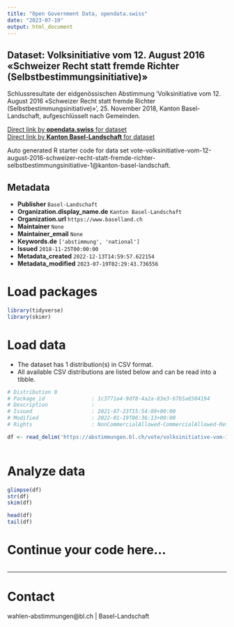 ```yaml
---
title: "Open Government Data, opendata.swiss"
date: "2023-07-19"
output: html_document
---
```


## Dataset: Volksinitiative vom 12. August 2016 «Schweizer Recht statt fremde Richter (Selbstbestimmungsinitiative)»

Schlussresultate der eidgenössischen Abstimmung 'Volksinitiative vom 12. August 2016 «Schweizer Recht statt fremde Richter (Selbstbestimmungsinitiative)»', 25. November 2018, Kanton Basel-Landschaft, aufgeschlüsselt nach Gemeinden.

[Direct link by **opendata.swiss** for dataset](https://opendata.swiss/de/dataset/volksinitiative-vom-12-august-2016-schweizer-recht-statt-fremde-richter-selbstbestimmungsinitia)<br>
[Direct link by **Kanton Basel-Landschaft** for dataset](https://abstimmungen.bl.ch/vote/volksinitiative-vom-12-august-2016-schweizer-recht-statt-fremde-richter-selbstbestimmungsinitiative-1/data)

Auto generated R starter code for data set vote-volksinitiative-vom-12-august-2016-schweizer-recht-statt-fremde-richter-selbstbestimmungsinitiative-1@kanton-basel-landschaft.

## Metadata

- **Publisher** `Basel-Landschaft`
- **Organization.display_name.de** `Kanton Basel-Landschaft`
- **Organization.url** `https://www.baselland.ch`
- **Maintainer** `None`
- **Maintainer_email** `None`
- **Keywords.de** `['abstimmung', 'national']`
- **Issued** `2018-11-25T00:00:00`
- **Metadata_created** `2022-12-13T14:59:57.622154`
- **Metadata_modified** `2023-07-19T02:29:43.736556`


# Load packages

```r

library(tidyverse)
library(skimr)

```

# Load data

-   The dataset has 1 distribution(s) in CSV format.
-   All available CSV distributions are listed below and can be read into a tibble.

```r

# Distribution 0
# Package_id               : 1c3771a4-9df8-4a2a-83e3-67b5a6504194
# Description              : 
# Issued                   : 2021-07-23T15:54:09+00:00
# Modified                 : 2022-01-19T06:36:13+00:00
# Rights                   : NonCommercialAllowed-CommercialAllowed-ReferenceRequired

df <- read_delim('https://abstimmungen.bl.ch/vote/volksinitiative-vom-12-august-2016-schweizer-recht-statt-fremde-richter-selbstbestimmungsinitiative-1/data-csv')



```

# Analyze data

```r

glimpse(df)
str(df)
skim(df)

head(df)
tail(df)

```

# Continue your code here...

```r

```

------------------------------------------------------------------------

# Contact

wahlen-abstimmungen@bl.ch | Basel-Landschaft
